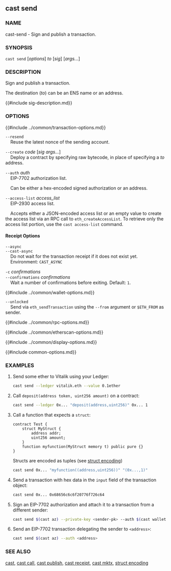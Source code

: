 ## cast send

### NAME

cast-send - Sign and publish a transaction.

### SYNOPSIS

`cast send` [*options*] _to_ [*sig*] [*args...*]

### DESCRIPTION

Sign and publish a transaction.

The destination (_to_) can be an ENS name or an address.

{{#include sig-description.md}}

### OPTIONS

{{#include ../common/transaction-options.md}}

`--resend`  
&nbsp;&nbsp;&nbsp;&nbsp;Reuse the latest nonce of the sending account.

`--create` _code_ [*sig* *args...*]  
&nbsp;&nbsp;&nbsp;&nbsp;Deploy a contract by specifying raw bytecode, in place of specifying a _to_ address.

`--auth` _auth_  
&nbsp;&nbsp;&nbsp;&nbsp;EIP-7702 authorization list.

&nbsp;&nbsp;&nbsp;&nbsp;Can be either a hex-encoded signed authorization or an address.

`--access-list` _access_list_  
&nbsp;&nbsp;&nbsp;&nbsp;EIP-2930 access list.

&nbsp;&nbsp;&nbsp;&nbsp;Accepts either a JSON-encoded access list or an empty value to create the access list via an RPC call to `eth_createAccessList`. To retrieve only the access list portion, use the `cast access-list` command.

#### Receipt Options

`--async`  
`--cast-async`  
&nbsp;&nbsp;&nbsp;&nbsp;Do not wait for the transaction receipt if it does not exist yet.  
&nbsp;&nbsp;&nbsp;&nbsp;Environment: `CAST_ASYNC`

`-c` _confirmations_  
`--confirmations` _confirmations_  
&nbsp;&nbsp;&nbsp;&nbsp;Wait a number of confirmations before exiting. Default: `1`.

{{#include ../common/wallet-options.md}}

`--unlocked`  
&nbsp;&nbsp;&nbsp;&nbsp;Send via `eth_sendTransaction` using the `--from` argument or `$ETH_FROM` as sender.

{{#include ../common/rpc-options.md}}

{{#include ../common/etherscan-options.md}}

{{#include ../common/display-options.md}}

{{#include common-options.md}}

### EXAMPLES

1. Send some ether to Vitalik using your Ledger:

   ```sh
   cast send --ledger vitalik.eth --value 0.1ether
   ```

2. Call `deposit(address token, uint256 amount)` on a contract:

   ```sh
   cast send --ledger 0x... "deposit(address,uint256)" 0x... 1
   ```

3. Call a function that expects a `struct`:

   ```solidity
   contract Test {
       struct MyStruct {
           address addr;
           uint256 amount;
       }
       function myfunction(MyStruct memory t) public pure {}
   }
   ```

   Structs are encoded as tuples (see [struct encoding](../../misc/struct-encoding.md))

   ```sh
   cast send 0x... "myfunction((address,uint256))" "(0x...,1)"
   ```

4. Send a transaction with hex data in the `input` field of the transaction object:

   ```sh
   cast send 0x... 0x68656c6c6f20776f726c64
   ```

5. Sign an EIP-7702 authorization and attach it to a transaction from a different sender:

   ```sh
   cast send $(cast az) --private-key <sender-pk> --auth $(cast wallet sign-auth <address> --private-key <delegator-pk>)
   ```

6. Send an EIP-7702 transaction delegating the sender to `<address>`:
   ```sh
   cast send $(cast az) --auth <address>
   ```

### SEE ALSO

[cast](./cast.md), [cast call](./cast-call.md), [cast publish](./cast-publish.md), [cast receipt](./cast-receipt.md), [cast mktx](./cast-mktx.md), [struct encoding](../../misc/struct-encoding.md)
